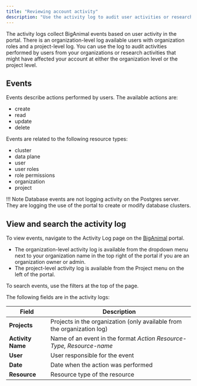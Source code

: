 ```yaml
---
title: "Reviewing account activity"
description: "Use the activity log to audit user activities or research account activities"
---
```


The activity logs collect BigAnimal events based on user activity in the portal. There is an organization-level log available users with organization roles and a project-level log. You can use the log to audit activities performed by users from your organizations or research activities that might have affected your account at either the organization level or the project level.

## Events

Events describe actions performed by users. The available actions are:

-   create
-   read
-   update
-   delete

Events are related to the following resource types:

-   cluster
-   data plane
-   user
-   user roles
-   role permissions
-   organization
-   project

!!! Note
    Database events are not logging activity on the Postgres server. They are logging the use of the portal to create or modify database clusters.

## View and search the activity log

To view events, navigate to the Activity Log page on the [BigAnimal](https://portal.biganimal.com) portal. 
- The organization-level activity log is available from the dropdown menu next to your organization name in the top right of the portal if you are an organization owner or admin. 
- The project-level activity log is available from the Project menu on the left of the portal. 

To search events, use the filters at the top of the page.

The following fields are in the activity logs:

| Field             | Description                                                          |
| ----------------- | -------------------------------------------------------------------- |
| **Projects**      | Projects in the organization (only available from the organization log) |
| **Activity Name** | Name of an event in the format *Action Resource-Type, Resource-name* |
| **User**          | User responsible for the event                                       |
| **Date**          | Date when the action was performed                                   |
| **Resource**      | Resource type of the resource                                        |

